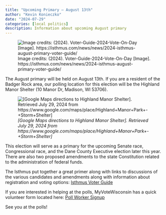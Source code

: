 ```yaml
---
title: "Upcoming Primary – August 13th"
author: "Kevin Konieczko"
date: "2024-07-29"
categories: [local politics]
description: Information about upcoming August primary
---
```


![Image credits: (2024). Voter-Guide-2024-Vote-On-Day \[Image\]. https://isthmus.com/news/news/2024-isthmus-august-primary-voter-guide/](VoterGuide.jpg){fig-align="center"}

The August primary will be held on August 13th. If you are a resident of the Badger Rock area, our polling location for this election will be the Highland Manor Shelter (10 Manor Dr, Madison, WI 53706).

![*\[Google Maps directions to Highland Manor Shelter\]. Retrieved July 29, 2024 from https://www.google.com/maps/place/Highland+Manor+Park+-+Storm+Shelter\]*](PollingLocation.JPG){fig-align="center"}

This election will serve as a primary for the upcoming Senate race, Congressional race, and the Dane County Executive election later this year. There are also two proposed amendments to the state Constitution related to the administration of federal funds.

The Isthmus put together a great primer along with links to discussions of the various candidates and amendments along with information about registration and voting options: [Isthmus Voter Guide](https://isthmus.com/news/news/2024-isthmus-august-primary-voter-guide/)

If you are interested in helping at the polls, MyVoteWisconsin has a quick volunteer form located here: [Poll Worker Signup](https://myvote.wi.gov/en-us/Become-PollWorker)

See you at the polls!

###### 

###### 
